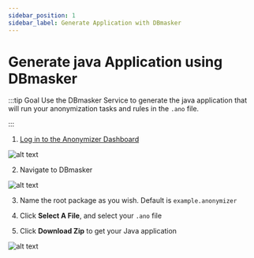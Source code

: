 ```yaml
---
sidebar_position: 1
sidebar_label: Generate Application with DBmasker
---
```



# Generate java Application using DBmasker

:::tip Goal
Use the DBmasker Service to generate the java application that will run your anonymization tasks and rules in the `.ano` file.

:::

1. [Log in to the Anonymizer Dashboard](https://anonymizer.esito.no/auth/dashboard/home)

![alt text](/img/docs/ano-dashboard-wo-dberase.png 'Anonymizer Dashboard')

2. Navigate to DBmasker

![alt text](/img/docs/dbmasker-dashboard.png 'Anonymizer Dashboard')

3. Name the root package as you wish. Default is `example.anonymizer`

4. Click **Select A File**, and select your `.ano` file

5. Click **Download Zip** to get your Java application

![alt text](/img/docs/dbmasker-generated-java.png 'Anonymizer Dashboard')
